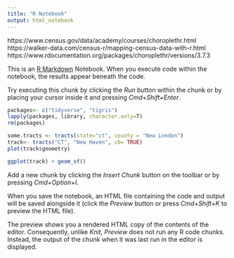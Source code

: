 ```yaml
---
title: "R Notebook"
output: html_notebook
---
```

https://www.census.gov/data/academy/courses/choroplethr.html
https://walker-data.com/census-r/mapping-census-data-with-r.html
https://www.rdocumentation.org/packages/choroplethr/versions/3.7.3

This is an [R Markdown](http://rmarkdown.rstudio.com) Notebook. When you execute code within the notebook, the results appear beneath the code. 

Try executing this chunk by clicking the *Run* button within the chunk or by placing your cursor inside it and pressing *Cmd+Shift+Enter*. 

```r
packages<- c("tidyverse", "tigris")
lapply(packages, library, character.only=T)
rm(packages)
```
```r
some.tracts <- tracts(state="ct", county = "New London")
track<- tracts("CT", "New Haven", cb= TRUE)
plot(track$geometry)

ggplot(track) + geom_sf()

```

Add a new chunk by clicking the *Insert Chunk* button on the toolbar or by pressing *Cmd+Option+I*.

When you save the notebook, an HTML file containing the code and output will be saved alongside it (click the *Preview* button or press *Cmd+Shift+K* to preview the HTML file). 

The preview shows you a rendered HTML copy of the contents of the editor. Consequently, unlike *Knit*, *Preview* does not run any R code chunks. Instead, the output of the chunk when it was last run in the editor is displayed.

